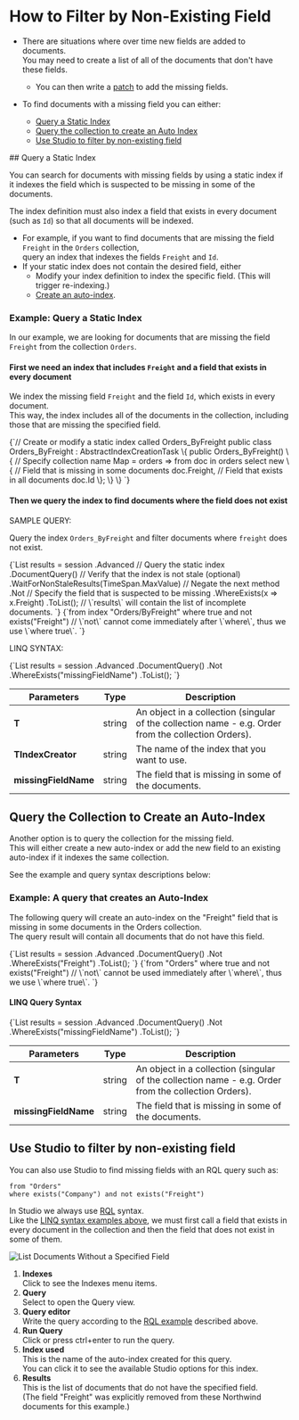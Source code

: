 
# How to Filter by Non-Existing Field  
<Admonition type="note" title="">

* There are situations where over time new fields are added to documents.  
  You may need to create a list of all of the documents that don't have these fields.  
   * You can then write a [patch](../../../client-api/operations/patching/set-based.mdx#update-by-static-index-query-result) 
     to add the missing fields.

* To find documents with a missing field you can either:
   * [Query a Static Index](../../../client-api/session/querying/how-to-filter-by-non-existing-field.mdx#query-a-static-index)  
   * [Query the collection to create an Auto Index](../../../client-api/session/querying/how-to-filter-by-non-existing-field.mdx#query-the-collection-to-create-an-auto-index) 
   * [Use Studio to filter by non-existing field](../../../client-api/session/querying/how-to-filter-by-non-existing-field.mdx#use-studio-to-filter-by-non-existing-field)  


</Admonition>
## Query a Static Index

You can search for documents with missing fields by using a static index if it indexes the field which is 
suspected to be missing in some of the documents.  

The index definition must also index a field that exists in every document (such as `Id`) so that all documents will be indexed.  

* For example, if you want to find documents that are missing the field `Freight` in the `Orders` collection,  
  query an index that indexes the fields `Freight` and `Id`. 
* If your static index does not contain the desired field, either
   * Modify your index definition to index the specific field.  (This will trigger re-indexing.)
   * [Create an auto-index](../../../client-api/session/querying/how-to-filter-by-non-existing-field.mdx#query-the-collection-to-create-an-auto-index). 
     
### Example: Query a Static Index

In our example, we are looking for documents that are missing the field `Freight` from the collection `Orders`.  

#### First we need an index that includes `Freight` and a field that exists in every document

We index the missing field `Freight` and the field `Id`, which exists in every document.  
This way, the index includes all of the documents in the collection, 
including those that are missing the specified field.

<TabItem value="IndexwhereNotexists_example" label="IndexwhereNotexists_example">
<CodeBlock language="csharp">
{`// Create or modify a static index called Orders_ByFreight
public class Orders_ByFreight : AbstractIndexCreationTask<Order>
\{
    public Orders_ByFreight()
    \{
        // Specify collection name
        Map = orders => from doc in orders
                           select new
                           \{
                               // Field that is missing in some documents
                               doc.Freight,
                               // Field that exists in all documents
                               doc.Id
                           \};
    \}
\}
`}
</CodeBlock>
</TabItem>

#### Then we query the index to find documents where the field does not exist

SAMPLE QUERY:

Query the index `Orders_ByFreight` and filter documents where `freight` does not exist.  

<Tabs groupId='languageSyntax'>
<TabItem value="LINQ" label="LINQ">
<CodeBlock language="csharp">
{`List<Order> results = session
    .Advanced
    // Query the static index 
    .DocumentQuery<Order, Orders_ByFreight>()
    // Verify that the index is not stale (optional)
    .WaitForNonStaleResults(TimeSpan.MaxValue)
    // Negate the next method
    .Not
    // Specify the field that is suspected to be missing
    .WhereExists(x => x.Freight)
    .ToList();
    // \`results\` will contain the list of incomplete documents.
`}
</CodeBlock>
</TabItem>
<TabItem value="RQL" label="RQL">
<CodeBlock language="sql">
{`from index "Orders/ByFreight"
where true and not exists("Freight")
// \`not\` cannot come immediately after \`where\`, thus we use \`where true\`.
`}
</CodeBlock>
</TabItem>
</Tabs>

LINQ SYNTAX:

<TabItem value="whereNotexists_StaticSignature" label="whereNotexists_StaticSignature">
<CodeBlock language="csharp">
{`List<T> results = session
    .Advanced
    .DocumentQuery<T, TIndexCreator>()
    .Not
    .WhereExists("missingFieldName")
    .ToList();
`}
</CodeBlock>
</TabItem>

| Parameters | Type | Description |
| -- | - | -- |
| **T** | string | An object in a collection (singular of the collection name - e.g. Order from the collection Orders). |
| **TIndexCreator** | string | The name of the index that you want to use. |
| **missingFieldName**| string | The field that is missing in some of the documents. |




## Query the Collection to Create an Auto-Index

Another option is to query the collection for the missing field.  
This will either create a new auto-index or add the new field to an existing auto-index if it indexes the same collection.  

See the example and query syntax descriptions below:

### Example: A query that creates an Auto-Index

The following query will create an auto-index on the "Freight" field 
that is missing in some documents in the Orders collection.  
The query result will contain all documents that do not have this field.  

<Tabs groupId='languageSyntax'>
<TabItem value="LINQ" label="LINQ">
<CodeBlock language="csharp">
{`List<Order> results = session
    .Advanced
    .DocumentQuery<Order>()
    .Not
    .WhereExists("Freight")
    .ToList();
`}
</CodeBlock>
</TabItem>
<TabItem value="RQL" label="RQL">
<CodeBlock language="sql">
{`from "Orders" 
where true and not exists("Freight")
// \`not\` cannot be used immediately after \`where\`, thus we use \`where true\`.
`}
</CodeBlock>
</TabItem>
</Tabs>

#### LINQ Query Syntax

<TabItem value="whereNotexists_signature" label="whereNotexists_signature">
<CodeBlock language="csharp">
{`List<T> results = session
    .Advanced
    .DocumentQuery<T>()
    .Not
    .WhereExists("missingFieldName")
    .ToList();
`}
</CodeBlock>
</TabItem>

| Parameters | Type | Description |
| -- | - | -- |
| **T** | string | An object in a collection (singular of the collection name - e.g. Order from the collection Orders). |
| **missingFieldName** | string | The field that is missing in some of the documents. |





## Use Studio to filter by non-existing field

You can also use Studio to find missing fields with an RQL query such as:  

```
from "Orders"  
where exists("Company") and not exists("Freight")
```

In Studio we always use [RQL](../../../indexes/querying/what-is-rql.mdx) syntax.  
Like the [LINQ syntax examples above](../../../client-api/session/querying/how-to-filter-by-non-existing-field.mdx#query-a-static-index), 
we must first call a field that exists in every document in the collection 
and then the field that does not exist in some of them.

![List Documents Without a Specified Field](./assets/non-existing-field-studio-rql.png)

1. **Indexes**  
   Click to see the Indexes menu items.
2. **Query**  
   Select to open the Query view.
3. **Query editor**  
   Write the query according to the [RQL example](../../../client-api/session/querying/how-to-filter-by-non-existing-field.mdx#example-a-query-that-creates-an-auto-index) described above.  
4. **Run Query**  
   Click or press ctrl+enter to run the query.
5. **Index used**  
   This is the name of the auto-index created for this query.  
   You can click it to see the available Studio options for this index.  
6. **Results**  
   This is the list of documents that do not have the specified field.  
   (The field "Freight" was explicitly removed from these Northwind documents for this example.)




